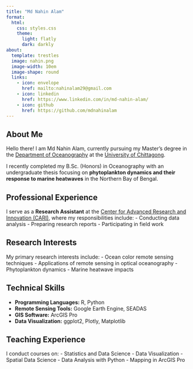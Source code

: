 ```yaml
---
title: "Md Nahin Alam"
format: 
  html:
    css: styles.css
    theme: 
      light: flatly
      dark: darkly
about:
  template: trestles
  image: nahin.png
  image-width: 10em
  image-shape: round
  links:
    - icon: envelope
      href: mailto:nahinalam29@gmail.com
    - icon: linkedin
      href: https://www.linkedin.com/in/md-nahin-alam/
    - icon: github
      href: https://github.com/mdnahinalam
---
```


::: {.content-section}
## About Me
Hello there! I am Md Nahin Alam, currently pursuing my Master's degree in the [Department of Oceanography](https://cu.ac.bd/oceanography/) at the [University of Chittagong](https://cu.ac.bd). 

I recently completed my B.Sc. (Honors) in Oceanography with an undergraduate thesis focusing on **phytoplankton dynamics and their response to marine heatwaves** in the Northern Bay of Bengal. 

## Professional Experience
I serve as a **Research Assistant** at the [Center for Advanced Research and Innovation (CARI)](https://www.facebook.com/profile.php?id=61565725839487), where my responsibilities include:
- Conducting data analysis
- Preparing research reports
- Participating in field work

## Research Interests
My primary research interests include:
- Ocean color remote sensing techniques
- Applications of remote sensing in optical oceanography
- Phytoplankton dynamics
- Marine heatwave impacts

## Technical Skills
- **Programming Languages:** R, Python
- **Remote Sensing Tools:** Google Earth Engine, SEADAS
- **GIS Software:** ArcGIS Pro
- **Data Visualization:** ggplot2, Plotly, Matplotlib

## Teaching Experience
I conduct courses on:
- Statistics and Data Science
- Data Visualization
- Spatial Data Science
- Data Analysis with Python
- Mapping in ArcGIS Pro

:::